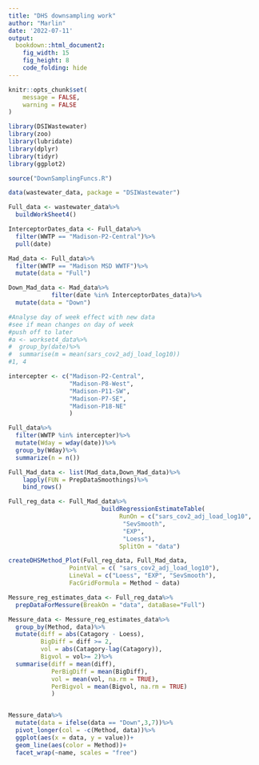 ```yaml
---
title: "DHS downsampling work"
author: "Marlin"
date: '2022-07-11'
output: 
  bookdown::html_document2: 
    fig_width: 15
    fig_height: 8
    code_folding: hide
---
```



```r
knitr::opts_chunk$set(
	message = FALSE,
	warning = FALSE
)
```

```r
library(DSIWastewater)
library(zoo)
library(lubridate)
library(dplyr)
library(tidyr)
library(ggplot2)
```

```r
source("DownSamplingFuncs.R")

```


```r
data(wastewater_data, package = "DSIWastewater")

Full_data <- wastewater_data%>%
  buildWorkSheet4()

InterceptorDates_data <- Full_data%>%
  filter(WWTP == "Madison-P2-Central")%>%
  pull(date)

Mad_data <- Full_data%>%
  filter(WWTP == "Madison MSD WWTF")%>%
  mutate(data = "Full")

Down_Mad_data <- Mad_data%>%
            filter(date %in% InterceptorDates_data)%>%
  mutate(data = "Down")
```
```r
#Analyse day of week effect with new data
#see if mean changes on day of week
#push off to later
#a <- workset4_data%>%
#  group_by(date)%>%
#  summarise(m = mean(sars_cov2_adj_load_log10))
#1, 4

intercepter <- c("Madison-P2-Central",
                 "Madison-P8-West",
                 "Madison-P11-SW",
                 "Madison-P7-SE",
                 "Madison-P18-NE"
                 )

Full_data%>%
  filter(WWTP %in% intercepter)%>%
  mutate(Wday = wday(date))%>%
  group_by(Wday)%>%
  summarize(n = n())
```


```r
Full_Mad_data <- list(Mad_data,Down_Mad_data)%>%
    lapply(FUN = PrepDataSmoothings)%>%
    bind_rows()

Full_reg_data <- Full_Mad_data%>%
                          buildRegressionEstimateTable(
                               RunOn = c("sars_cov2_adj_load_log10",
                                "SevSmooth",
                                "EXP",
                                "Loess"),
                               SplitOn = "data")

```

```r

createDHSMethod_Plot(Full_reg_data, Full_Mad_data, 
                 PointVal = c( "sars_cov2_adj_load_log10"),
                 LineVal = c("Loess", "EXP", "SevSmooth"),
                 FacGridFormula = Method ~ data)
```


```r


Messure_reg_estimates_data <- Full_reg_data%>%
  prepDataForMessure(BreakOn = "data", dataBase="Full")

Messure_data <- Messure_reg_estimates_data%>%
  group_by(Method, data)%>%
  mutate(diff = abs(Catagory - Loess),
         BigDiff = diff >= 2,
         vol = abs(Catagory-lag(Catagory)),
         Bigvol = vol>= 2)%>%
  summarise(diff = mean(diff),
            PerBigDiff = mean(BigDiff),
            vol = mean(vol, na.rm = TRUE),
            PerBigvol = mean(Bigvol, na.rm = TRUE)
            )


Messure_data%>%
  mutate(data = ifelse(data == "Down",3,7))%>%
  pivot_longer(col = -c(Method, data))%>%
  ggplot(aes(x = data, y = value))+
  geom_line(aes(color = Method))+
  facet_wrap(~name, scales = "free")
```
